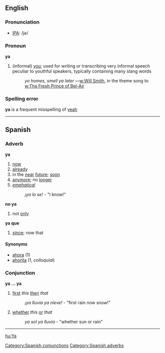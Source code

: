 ==English==
===Pronunciation===
* [[IPA]]: /jə/

===Pronoun===
'''ya'''

# (informal) [[you]]; used for writing or transcribing very informal speech peculiar to youthful speakers, typically containing many slang words
#: ''yo homes, smell ya later'' —[[w:Will Smith]], in the theme song to [[w:The Fresh Prince of Bel-Air]]

===Spelling error===
'''ya''' is a frequent misspelling of [[yeah]]

----

==Spanish==
===Adverb===
'''ya'''
# [[now]]
# [[already]]
# in the [[near]] [[future]]; [[soon]]
# [[anymore]]; no [[longer]]
# ''[[emphatical]]''
#: ''¡ya lo se!'' - "I know!"

'''no ya'''
# not [[only]]

'''ya que'''
# [[since]]; now that

====Synonyms====
*[[ahora]] (1)
*[[ahorita]] (1, ''colloquial'')

=== Conjunction ===
'''ya ... ya'''
# [[first]] ''this'' [[then]] ''that''
#: ''¡ya lluvia ya nieve!'' - "first rain now snow!"
# [[whether]] ''this'' [[or]] ''that''
#: ''ya sol ya lluvia'' - "whether sun or rain"
 
[[Category:Spanish conjunctions]]
[[Category:Spanish adverbs]]
----

[[hu:Ya]]